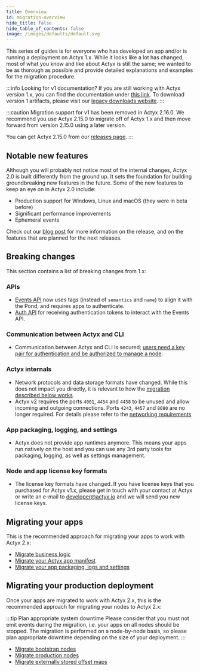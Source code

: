 ```yaml
---
title: Overview
id: migration-overview
hide_title: false
hide_table_of_contents: false
image: /images/defaults/default.svg
---
```


This series of guides is for everyone who has developed an app and/or is running a deployment on Actyx 1.x.
While it looks like a lot has changed, most of what you know and like about Actyx is still the same; we wanted to be as thorough as possible and provide detailed explanations and examples for the migration procedure.

:::info Looking for v1 documentation?
If you are still working with Actyx version 1.x, you can find the documentation under [this link](https://60e2cdf227e6fa000855d867--ax-v1-developer.netlify.app/). To download version 1 artifacts, please visit our [legacy downloads website](https://6082f864470e5600086ac7cf--ax-v1-downloads-redirect.netlify.app/).
:::

:::caution Migration support for v1 has been removed in Actyx 2.16.0.
We recommend you use Actyx 2.15.0 to migrate off of Actyx 1.x
and then move forward from version 2.15.0 using a later version.

You can get Actyx 2.15.0 from our [releases page](https://developer.actyx.com/releases/actyx/2.15.0).
:::

## Notable new features

Although you will probably not notice most of the internal changes, Actyx 2.0 is built differently from the ground up.
It sets the foundation for building groundbreaking new features in the future.
Some of the new features to keep an eye on in Actyx 2.0 include:

- Production support for Windows, Linux and macOS (they were in beta before)
- Significant performance improvements
- Ephemeral events

Check out our [blog post](https://developer.actyx.com/blog) for more information on the release, and on the features that are planned for the next releases.

## Breaking changes

This section contains a list of breaking changes from 1.x:

### APIs

- [Events API](../../reference/events-api.mdx) now uses tags (instead of `semantics` and `name`) to align it with the Pond, and requires apps to authenticate.
- [Auth API](../../reference/auth-api.mdx) for receiving authentication tokens to interact with the Events API.

### Communication between Actyx and CLI

- Communication between Actyx and CLI is secured; [users need a key pair for authentication and be authorized to manage a node](../user-auth/set-up-user-keys.mdx).

### Actyx internals

- Network protocols and data storage formats have changed. While this does not impact you directly, it is relevant to how the [migration described below works](#migrating-your-production-deployment).
- Actyx v2 requires the ports `4001`, `4454` and `4458` to be unused and allow incoming and outgoing connections. Ports `4243`, `4457` and `8080` are no longer required. For details please refer to the [networking requirements](../../reference/actyx-reference#networking-requirements)

### App packaging, logging, and settings

- Actyx does not provide app runtimes anymore. This means your apps run natively on the host and you can use any 3rd party tools for packaging, logging, as well as settings management.

### Node and app license key formats

- The license key formats have changed. If you have license keys that you purchased for Actyx v1.x, please get in touch with your contact at Actyx or write an e-mail to developer@actyx.io and we will send you new license keys.

## Migrating your apps

This is the recommended approach for migrating your apps to work with Actyx 2.x:

- [Migrate business logic](./migrate-business-logic.mdx)
- [Migrate your Actyx app manifest](./migrate-app-manifest.mdx)
- [Migrate your app packaging, logs and settings](./migrate-app-logs-and-settings.mdx)

## Migrating your production deployment

Once your apps are migrated to work with Actyx 2.x, this is the recommended approach for migrating your nodes to Actyx 2.x:

:::tip Plan appropriate system downtime
Please consider that you must not emit events during the migration, i.e. your apps on all nodes should be stopped.
The migration is performed on a node-by-node basis, so please plan appropriate downtime depending on the size of your deployment.
:::

- [Migrate bootstrap nodes](./migrate-bootstrap-nodes)
- [Migrate production nodes](./migrate-production-nodes)
- [Migrate externally stored offset maps](./migrate-externally-stored-offset-maps)
